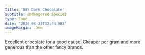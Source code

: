 ```yaml
---
title: '88% Dark Chocolate'
subtitle: Endangered Species
type: Food
date: "2020-08-23T12:44:00Z"
imageMargin: .5em
---
```


Excellent chocolate for a good cause. Cheaper per gram and more generous than the other fancy brands.